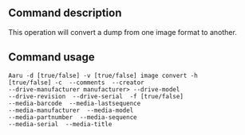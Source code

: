 ==Command description==
This operation will convert a dump from one image format to another.

==Command usage==
<code>Aaru -d [true/false] -v [true/false] image convert -h [true/false] -c <count> --comments <comments> --creator <creator> --drive-manufacturer manufacturer> --drive-model <model> --drive-revision <revision> --drive-serial <serial> -f [true/false] --media-barcode <barcode> --media-lastsequence <number> --media-manufacturer <manufacturer> --media-model <model> --media-partnumber <partnumber> --media-sequence <sequence> --media-serial <serial> --media-title <title> -O <options> -p <format> -r <resume file> -x <xml sidecar> <input-path> <output-path></code>

<code>-d, --debug [true/false]</code> shows debug output from plugins ''(default false)''<br />
<code>-v, --verbose [true/false]</code> shows verbose output ''(default false)''<br />
<code>-h, --help [true/false]</code> shows help screen for the command instead of running it, ignores all other switches ''(default false)''<br />
<code>-c, --count <count></code> specifies how many sectors to convert at once ''(default 64)''<br />
<code>--comments <comments></code> specifies image comments<br />
<code>--creator <creator></code> specifies who (person) created the image?<br />
<code>--drive-manufacturer manufacturer></code> specifies manufacturer of the drive used to read the media represented by the image<br />
<code>--drive-model <model></code> specifies model of the drive used to read the media represented by the image<br />
<code>--drive-revision <revision></code> specifies firmware revision of the drive used to read the media represented by the image<br />
<code>--drive-serial serial></code> specifies serial number of the drive used to read the media represented by the image<br />
<code>-f, --force true/false]</code> continues conversion even if sector or media tags will be lost in the process ''(default false)''<br />
<code>--media-barcode <barcode></code> specifies barcode of the media represented by the image<br />
<code>--media-lastsequence <number></code> specifies last media of the sequence the media represented by the image corresponds to ''(default 0)''<br />
<code>--media-manufacturer manufacturer></code> specifies manufacturer of the media represented by the image<br />
<code>--media-model <model></code> specifies model of the media represented by the image<br />
<code>--media-partnumber <partnumber></code> specifies part number of the media represented by the image<br />
<code>--media-sequence <sequence></code> specifies number in sequence for the media represented by the image ''(default 0)''<br />
<code>--media-serial <serial></code> specifies serial number of the media represented by the image<br />
<code>--media-title <title></code> specifies title of the media represented by the image<br />
<code>-O, --options <options></code> specifies comma separated name=value pairs of options to pass to output image plugin<br />
<code>-p, --format <format></code> specifies format of the output image, as plugin name or plugin id. If not present, will try to detect it from output image extension<br />
<code>-r, --resume-file <resume file></code> takes list of dump hardware from existing resume file<br />
<code>-x, --cicm-xml <xml sidecar></code> takes metadata from existing CICM XML sidecar<br />

==Example==
<code>Aaru image convert -c 32 --comments "My converted image" --creator "Jane Doe" --drive-manufacturer "LG" --drive-model "CD-RW 1234" --drive-revision "1.0" --drive-serial "AABBCCDDEEFF01" --media-lastsequence 2 --media-sequence 1 --media-title "Important software" -O "deduplicate=true,nocompress=false" -r dd_dump.resume.xml -x dd_dump.cicm.xml dd_dump.iso dump.dicf</code>

